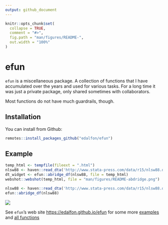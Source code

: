 ```yaml
---
output: github_document
---
```


<!-- README.md is generated from README.Rmd. Please edit that file -->

```r
knitr::opts_chunk$set(
  collapse = TRUE,
  comment = "#>",
  fig.path = "man/figures/README-",
  out.width = "100%"
)
```

# efun

<!-- badges: start -->
<!-- badges: end -->

`efun` is a miscellaneous package. A collection of functions that I have 
accumulated over the years and used for various tasks. For a long time it was just a private package, only shared sometimes with collaborators.

Most functions do not have much guardrails, though.

## Installation

You can install from Github:

``` r
remotes::install_packages_github("edalfon/efun")
```

## Example

```r
temp_html <- tempfile(fileext = ".html")
nlsw88 <- haven::read_dta('http://www.stata-press.com/data/r15/nlsw88.dta')
dt_widget <- efun::abridge_df(nlsw88, file = temp_html)
webshot::webshot(temp_html, file = "man/figures/README-abdridge.png")
```

```r
nlsw88 <- haven::read_dta('http://www.stata-press.com/data/r15/nlsw88.dta')
efun::abridge_df(nlsw88)
```

![](man/figures/README-abdridge.png)<!-- -->

See `efun`'s web site [https://edalfon.github.io/efun](https://edalfon.github.io/efun) for some more 
[examples](https://edalfon.github.io/efun/articles/efun.html) and 
[all functions](https://edalfon.github.io/efun/reference/index.html)
